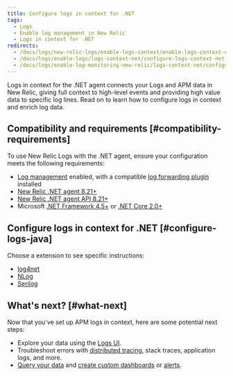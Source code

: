 ```yaml
---
title: Configure logs in context for .NET
tags:
  - Logs
  - Enable log management in New Relic
  - Logs in context for .NET
redirects:
  - /docs/logs/new-relic-logs/enable-logs-context/enable-logs-context-net
  - /docs/logs/enable-logs/logs-context-net/configure-logs-context-net
  - /docs/logs/enable-log-monitoring-new-relic/logs-context-net/configure-logs-context-net
---
```


Logs in context for the .NET agent connects your Logs and APM data in New Relic, giving full context to high-level events and providing high value data to specific log lines. Read on to learn how to configure logs in context and enrich log data.

## Compatibility and requirements [#compatibility-requirements]

To use New Relic Logs with the .NET agent, ensure your configuration meets the following requirements:

* [Log management](/docs/introduction-new-relic-logs) enabled, with a compatible [log forwarding plugin](/docs/logs/enable-logs/enable-logs/enable-new-relic-logs#enable-logs) installed
* [New Relic .NET agent 8.21+](https://docs.newrelic.com/docs/release-notes/agent-release-notes/net-release-notes)
* [New Relic .NET agent API 8.21+](https://docs.newrelic.com/docs/agents/net-agent/net-agent-api)
* Microsoft [.NET Framework 4.5+](https://dotnet.microsoft.com/download/dotnet-framework) or [.NET Core 2.0+](https://dotnet.microsoft.com/download/dotnet-core)

## Configure logs in context for .NET [#configure-logs-java]

Choose a extension to see specific instructions:

* [log4net](http://docs.newrelic.com/docs/logs/enable-new-relic-logs/logs-context-net/net-configure-log4net)
* [NLog](https://docs.newrelic.com/docs/logs/enable-new-relic-logs/logs-context-net/net-configure-nlog)
* [Serilog](https://docs.newrelic.com/docs/logs/new-relic-logs/enable-logs-context/enable-logs-context-net-serilog)

## What's next? [#what-next]

Now that you've set up APM logs in context, here are some potential next steps:

* Explore your data using the [Logs UI](/docs/explore-your-data-new-relic-logs-ui).
* Troubleshoot errors with [distributed tracing](/docs/understand-dependencies/distributed-tracing/get-started/introduction-distributed-tracing), stack traces, application logs, and more.
* [Query your data](/docs/using-new-relic/data/understand-data/query-new-relic-data) and [create custom dashboards](/docs/dashboards/new-relic-one-dashboards/get-started/introduction-new-relic-one-dashboards) or [alerts](/docs/alerts/new-relic-alerts/configuring-alert-policies/create-edit-or-find-alert-policy).
